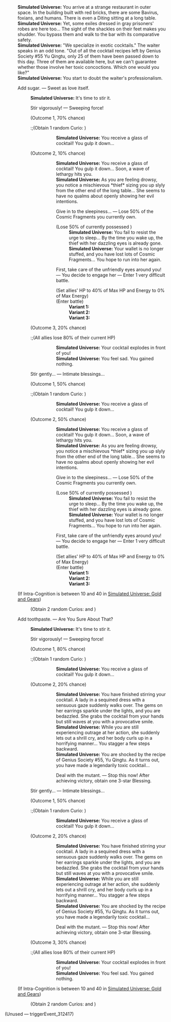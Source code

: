 {{Dialogue Start}}
:'''Simulated Universe:''' You arrive at a strange restaurant in outer space. In the building built with red bricks, there are some Bavirus, foxians, and humans. There is even a Diting sitting at a long table.
:'''Simulated Universe:''' Yet, some exiles dressed in gray prisoners' robes are here too... The sight of the shackles on their feet makes you shudder. You bypass them and walk to the bar with its comparative safety.
:'''Simulated Universe:''' "We specialize in exotic cocktails." The waiter speaks in an odd tone. "Out of all the cocktail recipes left by Genius Society #55 Yu Qingtu, only 25 of them have been passed down to this day. Three of them are available here, but we can't guarantee whether those involve her toxic concoctions. Which one would you like?"
:'''Simulated Universe:''' You start to doubt the waiter's professionalism.
:{{DIcon|Star}} Add sugar. &mdash; Sweet as love itself.
::'''Simulated Universe:''' It's time to stir it.
::{{DIcon|Star}} Stir vigorously! &mdash; Sweeping force!
::;(Outcome 1, 70% chance)
:::;(Obtain 1 random Curio&colon; {{Item|The Pinkest Collision|20|type=Curio}})
::::'''Simulated Universe:''' You receive a glass of cocktail! You gulp it down...
::;(Outcome 2, 10% chance)
::::'''Simulated Universe:''' You receive a glass of cocktail! You gulp it down... Soon, a wave of lethargy hits you.
::::'''Simulated Universe:''' As you are feeling drowsy, you notice a mischievous *thief* sizing you up slyly from the other end of the long table... She seems to have no qualms about openly showing her evil intentions.
::::{{DIcon|Star}} Give in to the sleepiness... &mdash; Lose 50% of the Cosmic Fragments you currently own.
::::;(Lose 50% of currently possessed {{Item|Cosmic Fragment|20}})
:::::'''Simulated Universe:''' You fail to resist the urge to sleep... By the time you wake up, the thief with her dazzling eyes is already gone.
:::::'''Simulated Universe:''' Your wallet is no longer stuffed, and you have lost lots of Cosmic Fragments... You hope to run into her again.
::::{{DIcon|Star}} First, take care of the unfriendly eyes around you! &mdash; You decide to engage her &mdash; Enter 1 very difficult battle.
::::;(Set allies' HP to 40% of Max HP and Energy to 0% of Max Energy)
::::;(Enter battle)
:::::'''Variant 1:''' {{Enemy List|Silvermane Lieutenant*1/-25% HP}}
:::::'''Variant 2:''' {{Enemy List|Aurumaton Gatekeeper*1/-25% HP}}
:::::'''Variant 3:''' {{Enemy List|Disciples of Sanctus Medicus: Shape Shifter*1/-25% HP}}
::;(Outcome 3, 20% chance)
:::;(All allies lose 80% of their current HP)
::::'''Simulated Universe:''' Your cocktail explodes in front of you!
::::'''Simulated Universe:''' You feel sad. You gained nothing.
::{{DIcon|Star}} Stir gently... &mdash; Intimate blessings...
::;(Outcome 1, 50% chance)
:::;(Obtain 1 random Curio&colon; {{Item|The Pinkest Collision|20|type=Curio}})
::::'''Simulated Universe:''' You receive a glass of cocktail! You gulp it down...
::;(Outcome 2, 50% chance)
::::'''Simulated Universe:''' You receive a glass of cocktail! You gulp it down... Soon, a wave of lethargy hits you.
::::'''Simulated Universe:''' As you are feeling drowsy, you notice a mischievous *thief* sizing you up slyly from the other end of the long table... She seems to have no qualms about openly showing her evil intentions.
::::{{DIcon|Star}} Give in to the sleepiness... &mdash; Lose 50% of the Cosmic Fragments you currently own.
::::;(Lose 50% of currently possessed {{Item|Cosmic Fragment|20}})
:::::'''Simulated Universe:''' You fail to resist the urge to sleep... By the time you wake up, the thief with her dazzling eyes is already gone.
:::::'''Simulated Universe:''' Your wallet is no longer stuffed, and you have lost lots of Cosmic Fragments... You hope to run into her again.
::::{{DIcon|Star}} First, take care of the unfriendly eyes around you! &mdash; You decide to engage her &mdash; Enter 1 very difficult battle.
::::;(Set allies' HP to 40% of Max HP and Energy to 0% of Max Energy)
::::;(Enter battle)
:::::'''Variant 1:''' {{Enemy List|Silvermane Lieutenant*1/-25% HP}}
:::::'''Variant 2:''' {{Enemy List|Aurumaton Gatekeeper*1/-25% HP}}
:::::'''Variant 3:''' {{Enemy List|Disciples of Sanctus Medicus: Shape Shifter*1/-25% HP}}
:;(If Intra-Cognition is between 10 and 40 in [[Simulated Universe: Gold and Gears]])
::{{SU Special Dialogue|Erudition|Extrapolate a better "method."|Bottoms up...}}
::;(Obtain 2 random Curios&colon; {{Item|The Pinkest Collision|20|type=Curio}} and {{Item|Thalan Toxi-Flame|20|type=Curio}})
:{{DIcon|Star}} Add toothpaste. &mdash; Are You Sure About That?
::'''Simulated Universe:''' It's time to stir it.
::{{DIcon|Star}} Stir vigorously! &mdash; Sweeping force!
::;(Outcome 1, 80% chance)
:::;(Obtain 1 random Curio&colon; {{Item|Thalan Toxi-Flame|20|type=Curio}})
::::'''Simulated Universe:''' You receive a glass of cocktail! You gulp it down...
::;(Outcome 2, 20% chance)
::::'''Simulated Universe:''' You have finished stirring your cocktail. A lady in a sequined dress with a sensuous gaze suddenly walks over. The gems on her earrings sparkle under the lights, and you are bedazzled. She grabs the cocktail from your hands but still waves at you with a provocative smile.
::::'''Simulated Universe:''' While you are still experiencing outrage at her action, she suddenly lets out a shrill cry, and her body curls up in a horrifying manner... You stagger a few steps backward.
::::'''Simulated Universe:''' You are shocked by the recipe of Genius Society #55, Yu Qingtu. As it turns out, you have made a legendarily toxic cocktail...
::::{{DIcon|Star}} Deal with the mutant. &mdash; Stop this now! After achieving victory, obtain one 3-star Blessing.
:::;(Enter battle)
::::'''Variant 1:''' {{Enemy List|Disciples of Sanctus Medicus: Shape Shifter (Bug)*1/-25% HP}}
::::'''Variant 2:''' {{Enemy List|Stormbringer (Bug)*1/-25% HP}}
::::'''Variant 3:''' {{Enemy List|Everwinter Shadewalker*2/-25% HP; Guardian Shadow (Bug)*1/-25% HP}}
::{{DIcon|Star}} Stir gently... &mdash; Intimate blessings...
::;(Outcome 1, 50% chance)
:::;(Obtain 1 random Curio&colon; {{Item|Thalan Toxi-Flame|20|type=Curio}})
::::'''Simulated Universe:''' You receive a glass of cocktail! You gulp it down...
::;(Outcome 2, 20% chance)
::::'''Simulated Universe:''' You have finished stirring your cocktail. A lady in a sequined dress with a sensuous gaze suddenly walks over. The gems on her earrings sparkle under the lights, and you are bedazzled. She grabs the cocktail from your hands but still waves at you with a provocative smile.
::::'''Simulated Universe:''' While you are still experiencing outrage at her action, she suddenly lets out a shrill cry, and her body curls up in a horrifying manner... You stagger a few steps backward.
::::'''Simulated Universe:''' You are shocked by the recipe of Genius Society #55, Yu Qingtu. As it turns out, you have made a legendarily toxic cocktail...
::::{{DIcon|Star}} Deal with the mutant. &mdash; Stop this now! After achieving victory, obtain one 3-star Blessing.
:::;(Enter battle)
::::'''Variant 1:''' {{Enemy List|Disciples of Sanctus Medicus: Shape Shifter (Bug)*1/-25% HP}}
::::'''Variant 2:''' {{Enemy List|Stormbringer (Bug)*1/-25% HP}}
::::'''Variant 3:''' {{Enemy List|Everwinter Shadewalker*2/-25% HP; Guardian Shadow (Bug)*1/-25% HP}}
::;(Outcome 3, 30% chance)
:::;(All allies lose 80% of their current HP)
::::'''Simulated Universe:''' Your cocktail explodes in front of you!
::::'''Simulated Universe:''' You feel sad. You gained nothing.
:;(If Intra-Cognition is between 10 and 40 in [[Simulated Universe: Gold and Gears]])
::{{SU Special Dialogue|Erudition|Extrapolate a better "method."|Bottoms up...}}
::;(Obtain 2 random Curios&colon; {{Item|The Pinkest Collision|20|type=Curio}} and {{Item|Thalan Toxi-Flame|20|type=Curio}})

;(Unused &mdash; triggerEvent_312417)

{{Dialogue End}}